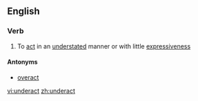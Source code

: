 ==English==

===Verb===
{{en-verb}}

# To [[act]] in an [[understated]] manner or with little [[expressiveness]]

====Antonyms====
* [[overact]]

{{anagrams:en/acdenrtu}}
[[vi:underact]]
[[zh:underact]]